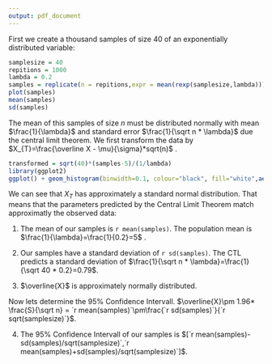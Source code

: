 ```yaml
---
output: pdf_document
---
```

First we create a thousand samples of size 40 of an exponentially distributed variable:
```r
samplesize = 40
repitions = 1000
lambda = 0.2
samples = replicate(n = repitions,expr = mean(rexp(samplesize,lambda)))
plot(samples)
mean(samples)
sd(samples)
```
The mean of this samples of size $n$ must be distributed normally with mean $\frac{1}{\lambda}$ and standard error $\frac{1}{\sqrt n * \lambda}$ due the central limit theorem. We first transform the data by $X_{T}=\frac{\overline X - \mu}{\sigma}*sqrt(n)$ .
```r
transformed = sqrt(40)*(samples-5)/(1/lambda)
library(ggplot2)
ggplot() + geom_histogram(binwidth=0.1, colour="black", fill="white",aes(x=transformed,y = ..density..)) + geom_line(aes(x=seq(from=-4,to=4,length.out=repitions),y=dnorm(seq(from=-4,to=4,length.out=repitions))), colour="red")
```

We can see that $X_{T}$ has approximately a standard normal distribution. That means that the parameters predicted by the Central Limit Theorem match approximatly the observed data:

1. The mean of our samples is `r mean(samples)`. The population mean is $\frac{1}{\lambda}=\frac{1}{0.2}=5$ .

2. Our samples have a standard deviation of `r sd(samples)`. The CTL predicts a standard deviation of $\frac{1}{\sqrt n * \lambda}=\frac{1}{\sqrt 40 * 0.2}=0.79$.

3. $\overline{X}$ is approximately normally distributed.

Now lets determine the 95% Confidence Intervall.
$\overline{X}\pm 1.96* \frac{S}{\sqrt n} = `r mean(samples)`\pm\frac{`r sd(samples)`}{`r sqrt(samplesize)`}$.

4. The 95% Confidence Intervall of our samples is $[`r mean(samples)-sd(samples)/sqrt(samplesize)`,`r mean(samples)+sd(samples)/sqrt(samplesize)`]$.

